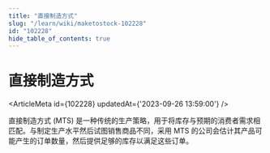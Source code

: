```yaml
---
title: "直接制造方式"
slug: "/learn/wiki/maketostock-102228"
id: "102228"
hide_table_of_contents: true
---
```



# 直接制造方式

<ArticleMeta id={102228} updatedAt={'2023-09-26 13:59:00'} />
<div className='border-solid border-b border-t-0 my-4 border-[var(--ifm-color-gray-300)]' />

直接制造方式 (MTS) 是一种传统的生产策略，用于将库存与预期的消费者需求相匹配。与制定生产水平然后试图销售商品不同，采用 MTS 的公司会估计其产品可能产生的订单数量，然后提供足够的库存以满足这些订单。
